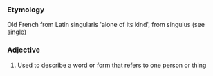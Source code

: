 ===Etymology===
Old French from Latin singularis 'alone of its kind', from singulus (see [[single]])
===Adjective===
# Used to describe a word or form that refers to one person or thing